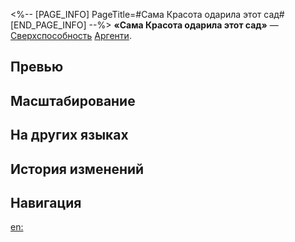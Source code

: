 <%-- [PAGE_INFO]
PageTitle=#Сама Красота одарила этот сад#
[END_PAGE_INFO] --%>
{{Навык Инфобокс
|Название         = Сама Красота одарила этот сад
|Изображение      = Навык Сама Красота одарила этот сад.png
|Персонаж         = Аргенти
|Тип              = Сверхспособность
|Тэг              = Групповая атака
|УронСтойк        = 20
|ЭнергияГен       = 5
|Энергия          = 90
|Длительность     = 
|Описание         = Расходует 90 ед. энергии и наносит всем противникам физический урон, равный {{Цвет|Выделенный|96%—172,8%}} от силы атаки Аргенти.
|Свойство1        = 
|Масштабирование1 = 
}}
'''«Сама Красота одарила этот сад»''' — [[Сверхспособность]] [[Аргенти]].

==Превью==
{{Превью
|Файл = Сама Красота одарила этот сад Превью
}}

==Масштабирование==
{{Масштабирование навыка|тип=Сверхспособность
|96%;102.4%;108.8%;115.2%;121.6%;128%;136%;144%;152%;160%;166.4%;172.8%;179.2%;185.6%;192%
}}

==На других языках==
{{На других языках
|en   = For In This Garden, Supreme Beauty Bestows
|zhs  = 驻于花庭，赐与尽美
|zht  = 駐於花庭，賜與盡美
|ja   = {{Rubi|花園|はなぞの}}にて{{Rubi|捧|ささ}}げる{{Rubi|美|び}}の{{Rubi|際限|さいげん}}
|ko   = 정원에서 선사하는 극한의 미
|es   = Este jardín otorga la belleza suprema
|fr   = Beauté infinie du jardin des roses
|ru   = Сама Красота одарила этот сад
|th   = For In This Garden, Supreme Beauty Bestows
|vi   = Khu Vườn Ban Tặng Cái Đẹp
|de   = Denn dieser Garten schenkt höchste Schönheit
|id   = For In This Garden, Supreme Beauty Bestows
|pt   = Pois Neste Jardim, a Beleza Suprema Concede
}}

==История изменений==
{{История изменений|3.5}}

==Навигация==
{{Навык Навбокс|Аргенти}}

[[en:]]